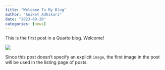 ```yaml
---
title: "Welcome To My Blog"
author: "Aniket Adhikari"
date: "2023-09-20"
categories: [news]
---
```


This is the first post in a Quarto blog. Welcome!

![](thumbnail.jpg)

Since this post doesn't specify an explicit `image`, the first image in the post will be used in the listing page of posts.

